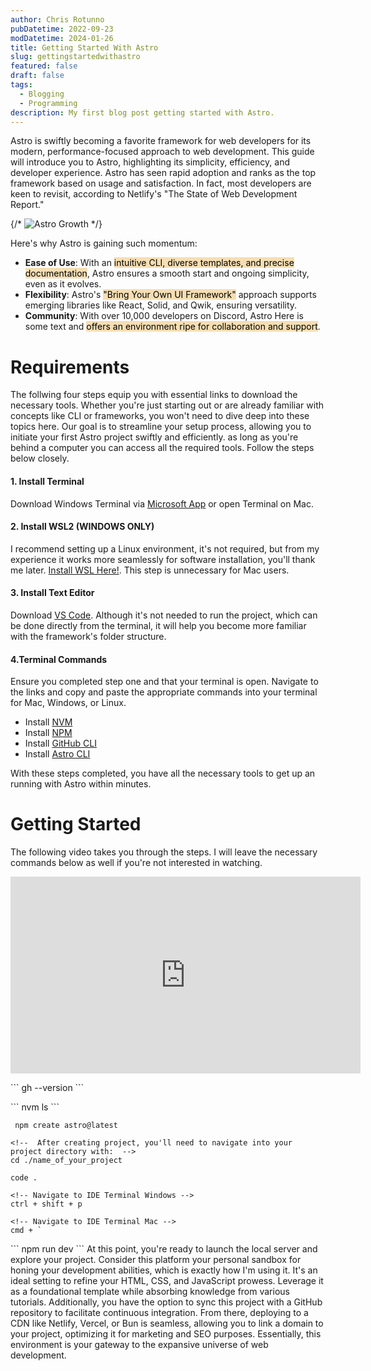 ```yaml
---
author: Chris Rotunno
pubDatetime: 2022-09-23
modDatetime: 2024-01-26
title: Getting Started With Astro
slug: gettingstartedwithastro
featured: false
draft: false
tags:
  - Blogging
  - Programming
description: My first blog post getting started with Astro.
---
```


Astro is swiftly becoming a favorite framework for web developers for its modern, performance-focused approach to web development. This guide will introduce you to Astro, highlighting its simplicity, efficiency, and developer experience. Astro has seen rapid adoption and ranks as the top framework based on usage and satisfaction. In fact, most developers are keen to revisit, according to Netlify's "The State of Web Development Report."

{/* ![Astro Growth](../assets/Astro_Growth.png) */}

Here's why Astro is gaining such momentum:

- **Ease of Use**: With an <mark style="background-color: #f5deb3;">intuitive CLI, diverse templates, and precise documentation</mark>, Astro ensures a smooth start and ongoing simplicity, even as it evolves.
- **Flexibility**: Astro's <mark style="background-color: #f5deb3;">"Bring Your Own UI Framework"</mark> approach supports emerging libraries like React, Solid, and Qwik, ensuring versatility.
- **Community**: With over 10,000 developers on Discord, Astro Here is some text and <mark style="background-color: #f5deb3;">offers an environment ripe for collaboration and support</mark>.

# Requirements

The follwing four steps equip you with essential links to download the necessary tools.
Whether you're just starting out or are already familiar with concepts like CLI or
frameworks, you won't need to dive deep into these topics here.
Our goal is to streamline your setup process,
allowing you to initiate your first Astro project swiftly and efficiently.
as long as you're behind a computer you can access all the required tools. Follow the steps below closely.

#### 1. Install Terminal

Download Windows Terminal via [Microsoft App](https://apps.microsoft.com/detail/9N0DX20HK701?hl=en-US&gl=US) or open Terminal on Mac.

#### 2. Install WSL2 (WINDOWS ONLY)

I recommend setting up a Linux environment, it's not required, but from my experience it works more seamlessly for software installation, you'll thank me later. [Install WSL Here!](https://learn.microsoft.com/en-us/windows/wsl/install). This step is unnecessary for Mac users.

#### 3. Install Text Editor

Download [VS Code](https://code.visualstudio.com/download). Although it's not needed to run the project, which can be done directly from the terminal, it will help you become more familiar with the framework's folder structure.

#### 4.Terminal Commands

Ensure you completed step one and that your terminal is open. Navigate to the links and copy and paste the appropriate commands into your terminal for Mac, Windows, or Linux.

- Install [NVM](https://www.freecodecamp.org/news/node-version-manager-nvm-install-guide/)
- Install [NPM](https://dev.to/ms314006/how-to-install-npm-through-nvm-node-version-manager-5gif)
- Install [GitHub CLI](https://github.com/cli/cli?tab=readme-ov-file#installation)
- Install [Astro CLI](https://docs.astro.build/en/install/auto/)

With these steps completed, you have all the necessary tools to get up an running with Astro within minutes.

# Getting Started

The following video takes you through the steps. I will leave the necessary commands below as well if you're not interested in watching.

<div style={{ display: "flex", justifyContent: "center" }}>
  <iframe
    width="560"
    height="315"
    src="https://www.youtube.com/embed/TYogYBTS7YQ"
    title="YouTube video player"
    frameborder="0"
    allow="accelerometer; autoplay; clipboard-write; encrypted-media; gyroscope; picture-in-picture; web-share"
    allowfullscreen
  ></iframe>
</div>
<p></p>
``` gh --version ```
<p></p>
``` nvm ls ```
<p></p>

```
 npm create astro@latest
```

<p></p>

```
<!--  After creating project, you'll need to navigate into your project directory with:  -->
cd ./name_of_your_project
```

<p></p>
<p></p>

```
code .
```

<p></p>
<p></p>

```
<!-- Navigate to IDE Terminal Windows -->
ctrl + shift + p

<!-- Navigate to IDE Terminal Mac -->
cmd + `
```

<p></p>
``` npm run dev ``` At this point, you're ready to launch the local server and
explore your project. Consider this platform your personal sandbox for honing
your development abilities, which is exactly how I'm using it. It's an ideal
setting to refine your HTML, CSS, and JavaScript prowess. Leverage it as a
foundational template while absorbing knowledge from various tutorials.
Additionally, you have the option to sync this project with a GitHub repository
to facilitate continuous integration. From there, deploying to a CDN like
Netlify, Vercel, or Bun is seamless, allowing you to link a domain to your
project, optimizing it for marketing and SEO purposes. Essentially, this
environment is your gateway to the expansive universe of web development.
